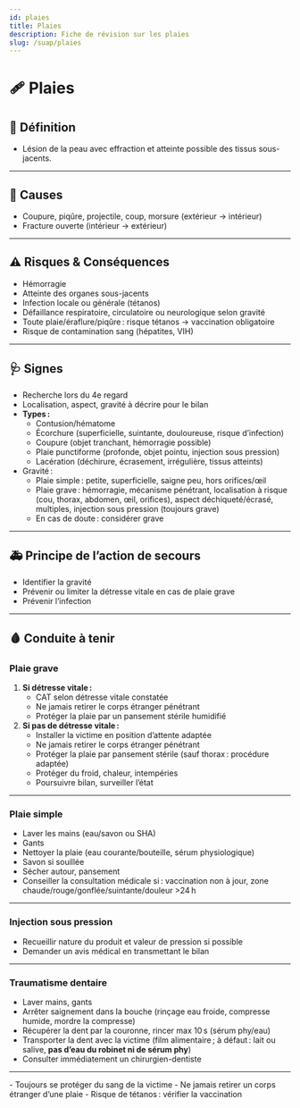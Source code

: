 ---
id: plaies
title: Plaies
description: Fiche de révision sur les plaies
slug: /suap/plaies
---


# 🩹 Plaies

## 📝 Définition

- Lésion de la peau avec effraction et atteinte possible des tissus sous-jacents.

---

## 🔎 Causes

- Coupure, piqûre, projectile, coup, morsure (extérieur → intérieur)
- Fracture ouverte (intérieur → extérieur)

---

## ⚠️ Risques & Conséquences

- Hémorragie
- Atteinte des organes sous-jacents
- Infection locale ou générale (tétanos)
- Défaillance respiratoire, circulatoire ou neurologique selon gravité
- Toute plaie/éraflure/piqûre : risque tétanos → vaccination obligatoire
- Risque de contamination sang (hépatites, VIH)

---

## 🩺 Signes

- Recherche lors du 4e regard
- Localisation, aspect, gravité à décrire pour le bilan
- **Types :**
    - Contusion/hématome
    - Écorchure (superficielle, suintante, douloureuse, risque d’infection)
    - Coupure (objet tranchant, hémorragie possible)
    - Plaie punctiforme (profonde, objet pointu, injection sous pression)
    - Lacération (déchirure, écrasement, irrégulière, tissus atteints)
- Gravité :
    - Plaie simple : petite, superficielle, saigne peu, hors orifices/œil
    - Plaie grave : hémorragie, mécanisme pénétrant, localisation à risque (cou, thorax, abdomen, œil, orifices), aspect déchiqueté/écrasé, multiples, injection sous pression (toujours grave)
    - En cas de doute : considérer grave

---

## 🚑 Principe de l’action de secours

- Identifier la gravité
- Prévenir ou limiter la détresse vitale en cas de plaie grave
- Prévenir l’infection

---

## 🩸 Conduite à tenir

### Plaie grave

1. **Si détresse vitale :**
    - CAT selon détresse vitale constatée
    - Ne jamais retirer le corps étranger pénétrant
    - Protéger la plaie par un pansement stérile humidifié
2. **Si pas de détresse vitale :**
    - Installer la victime en position d’attente adaptée
    - Ne jamais retirer le corps étranger pénétrant
    - Protéger la plaie par pansement stérile (sauf thorax : procédure adaptée)
    - Protéger du froid, chaleur, intempéries
    - Poursuivre bilan, surveiller l’état

---

### Plaie simple

- Laver les mains (eau/savon ou SHA)
- Gants
- Nettoyer la plaie (eau courante/bouteille, sérum physiologique)
- Savon si souillée
- Sécher autour, pansement
- Conseiller la consultation médicale si : vaccination non à jour, zone chaude/rouge/gonflée/suintante/douleur >24 h

---

### Injection sous pression

- Recueillir nature du produit et valeur de pression si possible
- Demander un avis médical en transmettant le bilan

---

### Traumatisme dentaire

- Laver mains, gants
- Arrêter saignement dans la bouche (rinçage eau froide, compresse humide, mordre la compresse)
- Récupérer la dent par la couronne, rincer max 10 s (sérum phy/eau)
- Transporter la dent avec la victime (film alimentaire ; à défaut : lait ou salive, **pas d’eau du robinet ni de sérum phy**)
- Consulter immédiatement un chirurgien-dentiste

---

<Admonition type="caution">
- Toujours se protéger du sang de la victime
- Ne jamais retirer un corps étranger d’une plaie
- Risque de tétanos : vérifier la vaccination
</Admonition>